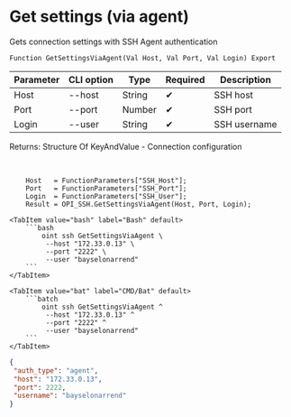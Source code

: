 ﻿---
sidebar_position: 8
description: Get settings (via agent) and other functions to work with SSH in the Open Integration Package, a free open-source integration library for 1C:Enterprise 8, OneScript and CLI
keywords: [1C, 1С, 1С:Enterprise, 1С:Enterprise 8.3, API, Integration, Services, Exchange, OneScript, CLI, SSH]
---


# Get settings (via agent)
 Gets connection settings with SSH Agent authentication



`Function GetSettingsViaAgent(Val Host, Val Port, Val Login) Export`

  | Parameter | CLI option | Type | Required | Description |
  |-|-|-|-|-|
  | Host | --host | String | &#x2714; | SSH host |
  | Port | --port | Number | &#x2714; | SSH port |
  | Login | --user | String | &#x2714; | SSH username |

  
  Returns:  Structure Of KeyAndValue - Connection configuration

<br/>



```bsl title="1C:Enterprise/OneScript code example"
    Host   = FunctionParameters["SSH_Host"];
    Port   = FunctionParameters["SSH_Port"];
    Login  = FunctionParameters["SSH_User"];
    Result = OPI_SSH.GetSettingsViaAgent(Host, Port, Login);
```
 

 <Tabs>
  
    <TabItem value="bash" label="Bash" default>
        ```bash
            oint ssh GetSettingsViaAgent \
             --host "172.33.0.13" \
             --port "2222" \
             --user "bayselonarrend"
        ```
    </TabItem>
  
    <TabItem value="bat" label="CMD/Bat" default>
        ```batch
            oint ssh GetSettingsViaAgent ^
             --host "172.33.0.13" ^
             --port "2222" ^
             --user "bayselonarrend"
        ```
    </TabItem>
</Tabs>


```json title="Result"
{
 "auth_type": "agent",
 "host": "172.33.0.13",
 "port": 2222,
 "username": "bayselonarrend"
}
```
